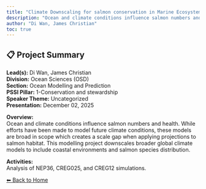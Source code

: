 ```yaml
---
title: "Climate Downscaling for salmon conservation in Marine Ecosystems"
description: "Ocean and climate conditions influence salmon numbers and health. While efforts have been made to model future climate conditions, these models are broad in scope which creates a scale gap when applying projections to salmon habitat. This modelling project downscales broader global climate models to include coastal environments and salmon species distribution."
author: "Di Wan, James Christian"
toc: true
---
```


## 📋 Project Summary

**Lead(s):** Di Wan, James Christian  
**Division:** Ocean Sciences (OSD)  
**Section:** Ocean Modelling and Prediction  
**PSSI Pillar:** 1-Conservation and stewardship  
**Speaker Theme:** Uncategorized  
**Presentation:** December 02, 2025  

**Overview:**  
Ocean and climate conditions influence salmon numbers and health. While efforts have been made to model future climate conditions, these models are broad in scope which creates a scale gap when applying projections to salmon habitat. This modelling project downscales broader global climate models to include coastal environments and salmon species distribution.   

**Activities:**  
Analysis of NEP36, CREG025, and CREG12 simulations.

[⬅ Back to Home](../index.qmd)
